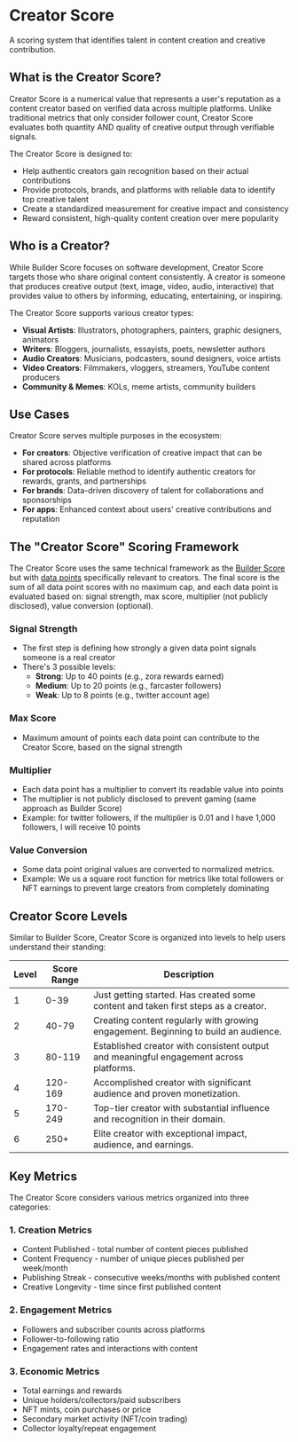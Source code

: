 # Creator Score

A scoring system that identifies talent in content creation and creative contribution.

## What is the Creator Score?

Creator Score is a numerical value that represents a user's reputation as a content creator based on verified data across multiple platforms. Unlike traditional metrics that only consider follower count, Creator Score evaluates both quantity AND quality of creative output through verifiable signals.

The Creator Score is designed to:

- Help authentic creators gain recognition based on their actual contributions
- Provide protocols, brands, and platforms with reliable data to identify top creative talent
- Create a standardized measurement for creative impact and consistency
- Reward consistent, high-quality content creation over mere popularity

## Who is a Creator?

While Builder Score focuses on software development, Creator Score targets those who share original content consistently. A creator is someone that produces creative output (text, image, video, audio, interactive) that provides value to others by informing, educating, entertaining, or inspiring.

The Creator Score supports various creator types:

- **Visual Artists**: Illustrators, photographers, painters, graphic designers, animators
- **Writers**: Bloggers, journalists, essayists, poets, newsletter authors
- **Audio Creators**: Musicians, podcasters, sound designers, voice artists
- **Video Creators**: Filmmakers, vloggers, streamers, YouTube content producers
- **Community & Memes**: KOLs, meme artists, community builders

## Use Cases

Creator Score serves multiple purposes in the ecosystem:

- **For creators**: Objective verification of creative impact that can be shared across platforms
- **For protocols**: Reliable method to identify authentic creators for rewards, grants, and partnerships
- **For brands**: Data-driven discovery of talent for collaborations and sponsorships
- **For apps**: Enhanced context about users' creative contributions and reputation

## The "Creator Score" Scoring Framework

The Creator Score uses the same technical framework as the [Builder Score](/docs/protocol-concepts/scoring-systems/builder-score) but with [data points](/docs/protocol-concepts/data-point) specifically relevant to creators. The final score is the sum of all data point scores with no maximum cap, and each data point is evaluated based on: signal strength, max score, multiplier (not publicly disclosed), value conversion (optional).

### **Signal Strength**

- The first step is defining how strongly a given data point signals someone is a real creator
- There's 3 possible levels:
  - **Strong**: Up to 40 points (e.g., zora rewards earned)
  - **Medium**: Up to 20 points (e.g., farcaster followers)
  - **Weak**: Up to 8 points (e.g., twitter account age)

### **Max Score**

- Maximum amount of points each data point can contribute to the Creator Score, based on the signal strength

### **Multiplier**

- Each data point has a multiplier to convert its readable value into points
- The multiplier is not publicly disclosed to prevent gaming (same approach as Builder Score)
- Example: for twitter followers, if the multiplier is 0.01 and I have 1,000 followers, I will receive 10 points

### **Value Conversion**

- Some data point original values are converted to normalized metrics.
- Example: We us a square root function for metrics like total followers or NFT earnings to prevent large creators from completely dominating

## Creator Score Levels

Similar to Builder Score, Creator Score is organized into levels to help users understand their standing:

| Level | Score Range | Description                                                                            |
| ----- | ----------- | -------------------------------------------------------------------------------------- |
| 1     | 0-39        | Just getting started. Has created some content and taken first steps as a creator.     |
| 2     | 40-79       | Creating content regularly with growing engagement. Beginning to build an audience.    |
| 3     | 80-119      | Established creator with consistent output and meaningful engagement across platforms. |
| 4     | 120-169     | Accomplished creator with significant audience and proven monetization.                |
| 5     | 170-249     | Top-tier creator with substantial influence and recognition in their domain.           |
| 6     | 250+        | Elite creator with exceptional impact, audience, and earnings.                         |

## Key Metrics

The Creator Score considers various metrics organized into three categories:

### 1. Creation Metrics

- Content Published - total number of content pieces published
- Content Frequency - number of unique pieces published per week/month
- Publishing Streak - consecutive weeks/months with published content
- Creative Longevity - time since first published content

### 2. Engagement Metrics

- Followers and subscriber counts across platforms
- Follower-to-following ratio
- Engagement rates and interactions with content

### 3. Economic Metrics

- Total earnings and rewards
- Unique holders/collectors/paid subscribers
- NFT mints, coin purchases or price
- Secondary market activity (NFT/coin trading)
- Collector loyalty/repeat engagement
